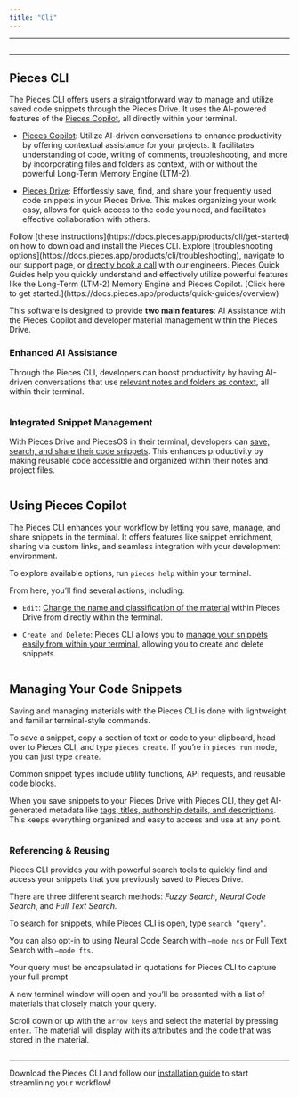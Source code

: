 ```yaml
---
title: "Cli"
---
```


***

<Image src="https://storage.googleapis.com/hashnode_product_documentation_assets/cli_assets/CLI_MAIN/pieces_cli_banner.png" alt="" align="center" fullwidth="true" />

***

## Pieces CLI

The Pieces CLI offers users a straightforward way to manage and utilize saved code snippets through the Pieces Drive. It uses the AI-powered features of the [Pieces Copilot](https://docs.pieces.app/products/cli/copilot), all directly within your terminal.

* [Pieces Copilot](https://docs.pieces.app/products/cli/copilot): Utilize AI-driven conversations to enhance productivity by offering contextual assistance for your projects. It facilitates understanding of code, writing of comments, troubleshooting, and more by incorporating files and folders as context, with or without the powerful Long-Term Memory Engine (LTM-2).

* [Pieces Drive](https://docs.pieces.app/products/cli/drive): Effortlessly save, find, and share your frequently used code snippets in your Pieces Drive. This makes organizing your work easy, allows for quick access to the code you need, and facilitates effective collaboration with others.

<CardGroup cols={2}>
  <Card title="Getting Started" image="https://cdn.hashnode.com/res/hashnode/image/upload/v1745331342247/687c66b0-ac65-412f-a9e0-39e6ac00c93b.png">
    Follow [these instructions](https://docs.pieces.app/products/cli/get-started) on how to download and install the Pieces CLI.
  </Card>

  <Card title="Support & Troubleshooting" image="https://cdn.hashnode.com/res/hashnode/image/upload/v1745331350108/c3c9ac64-c629-447a-a8fc-307d1f8f297b.webp">
    Explore [troubleshooting options](https://docs.pieces.app/products/cli/troubleshooting), navigate to our support page, or <a target="_blank" href="https://calendar.google.com/calendar/u/0/appointments/schedules/AcZssZ22WJ2Htd2wRMJhueCNYc0xbFBFCAN-khijcuoXACd_Uux3wIhgZeGkzDRcqD3teamAI-CwCHpr">directly book a call</a> with our engineers.
  </Card>
</CardGroup>

<Card title="Learn More with Quick Guides" image="https://cdn.hashnode.com/res/hashnode/image/upload/v1747065928779/0f8466fc-9daf-4c91-87ba-f596cd1cd6d3.png">
  Pieces Quick Guides help you quickly understand and effectively utilize powerful features like the Long-Term (LTM-2) Memory Engine and Pieces Copilot. [Click here to get started.](https://docs.pieces.app/products/quick-guides/overview)
</Card>

This software is designed to provide **two main features**: AI Assistance with the Pieces Copilot and developer material management within the Pieces Drive.

### Enhanced AI Assistance

Through the Pieces CLI, developers can boost productivity by having AI-driven conversations that use [relevant notes and folders as context](https://docs.pieces.app/products/cli/copilot/chat), all within their terminal.

<Image src="https://storage.googleapis.com/hashnode_product_documentation_assets/cli_assets/pieces_copilot/chat/pieces_context_chat.gif" alt="" align="center" fullwidth="false" />

### Integrated Snippet Management

With Pieces Drive and PiecesOS in their terminal, developers can [save, search, and share their code snippets](https://docs.pieces.app/products/cli/drive). This enhances productivity by making reusable code accessible and organized within their notes and project files.

<Image src="https://storage.googleapis.com/hashnode_product_documentation_assets/cli_assets/CLI_MAIN/pieces_drive_list.png" alt="" align="center" fullwidth="true" />

## Using Pieces Copilot

The Pieces CLI enhances your workflow by letting you save, manage, and share snippets in the terminal. It offers features like snippet enrichment, sharing via custom links, and seamless integration with your development environment.

To explore available options, run `pieces help` within your terminal.

From here, you’ll find several actions, including:

* `Edit`: [Change the name and classification of the material](https://docs.pieces.app/products/cli/drive/edit-and-update) within Pieces Drive from directly within the terminal.

* `Create and Delete`: Pieces CLI allows you to [manage your snippets easily from within your terminal](https://docs.pieces.app/products/cli/drive/saving-materials), allowing you to create and delete snippets.

<Image src="https://storage.googleapis.com/hashnode_product_documentation_assets/cli_assets/CLI_MAIN/edit_command.png" alt="" align="center" fullwidth="true" />

## Managing Your Code Snippets

Saving and managing materials with the Pieces CLI is done with lightweight and familiar terminal-style commands.

To save a snippet, copy a section of text or code to your clipboard, head over to Pieces CLI, and type `pieces create`. If you’re in `pieces run` mode, you can just type `create`.

<Callout type="tip">
  Common snippet types include utility functions, API requests, and reusable code blocks.
</Callout>

When you save snippets to your Pieces Drive with Pieces CLI, they get AI-generated metadata like [tags, titles, authorship details, and descriptions](https://docs.pieces.app/products/cli/drive/save-snippets#whats-stored-when-you-save-a-snippet). This keeps everything organized and easy to access and use at any point.

<Image src="https://storage.googleapis.com/hashnode_product_documentation_assets/cli_assets/CLI_MAIN/snippet_content.png" alt="" align="center" fullwidth="true" />

### Referencing & Reusing

Pieces CLI provides you with powerful search tools to quickly find and access your snippets that you previously saved to Pieces Drive.

There are three different search methods: *Fuzzy Search*, *Neural Code Search*, and *Full Text Search.*

To search for snippets, while Pieces CLI is open, type `search “query”`.

You can also opt-in to using Neural Code Search with `—mode ncs` or Full Text Search with `—mode fts`.

<Callout type="info">
  Your query must be encapsulated in quotations for Pieces CLI to capture your full prompt
</Callout>

A new terminal window will open and you’ll be presented with a list of materials that closely match your query.

Scroll down or up with the `arrow keys` and select the material by pressing `enter`. The material will display with its attributes and the code that was stored in the material.

<Image src="https://storage.googleapis.com/hashnode_product_documentation_assets/cli_assets/CLI_MAIN/ncs_search_results.png" alt="" align="center" fullwidth="true" />

***

Download the Pieces CLI and follow our [installation guide](https://docs.pieces.app/products/cli/get-started) to start streamlining your workflow!
